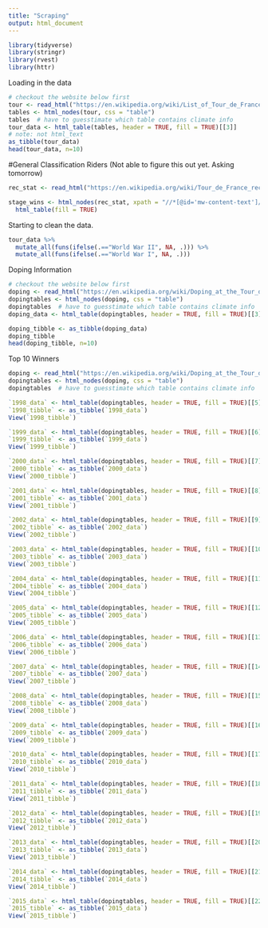 ```yaml
---
title: "Scraping"
output: html_document
---
```

```r
library(tidyverse)
library(stringr)
library(rvest)
library(httr)
```

Loading in the data

```r
# checkout the website below first
tour <- read_html("https://en.wikipedia.org/wiki/List_of_Tour_de_France_general_classification_winners")
tables <- html_nodes(tour, css = "table") 
tables  # have to guesstimate which table contains climate info
tour_data <- html_table(tables, header = TRUE, fill = TRUE)[[3]]    
# note: not html_text
as_tibble(tour_data)
head(tour_data, n=10)
```


#General Classification Riders
(Not able to figure this out yet. Asking tomorrow)

```r
rec_stat <- read_html("https://en.wikipedia.org/wiki/Tour_de_France_records_and_statistics#Stage_wins_per_rider")

stage_wins <- html_nodes(rec_stat, xpath = "//*[@id='mw-content-text']/div/table[3]")%>%
  html_table(fill = TRUE)  


```

Starting to clean the data. 
```r
tour_data %>%
  mutate_all(funs(ifelse(.=="World War II", NA, .))) %>%
  mutate_all(funs(ifelse(.=="World War I", NA, .)))

```



Doping Information
```r
# checkout the website below first
doping <- read_html("https://en.wikipedia.org/wiki/Doping_at_the_Tour_de_France")
dopingtables <- html_nodes(doping, css = "table") 
dopingtables  # have to guesstimate which table contains climate info
doping_data <- html_table(dopingtables, header = TRUE, fill = TRUE)[[3]]    

doping_tibble <- as_tibble(doping_data)
doping_tibble
head(doping_tibble, n=10)
```


Top 10 Winners
```r
doping <- read_html("https://en.wikipedia.org/wiki/Doping_at_the_Tour_de_France")
dopingtables <- html_nodes(doping, css = "table") 
dopingtables  # have to guesstimate which table contains climate info

`1998_data` <- html_table(dopingtables, header = TRUE, fill = TRUE)[[5]]
`1998_tibble` <- as_tibble(`1998_data`)
View(`1998_tibble`)

`1999_data` <- html_table(dopingtables, header = TRUE, fill = TRUE)[[6]]
`1999_tibble` <- as_tibble(`1999_data`)
View(`1999_tibble`)

`2000_data` <- html_table(dopingtables, header = TRUE, fill = TRUE)[[7]]
`2000_tibble` <- as_tibble(`2000_data`)
View(`2000_tibble`)

`2001_data` <- html_table(dopingtables, header = TRUE, fill = TRUE)[[8]]
`2001_tibble` <- as_tibble(`2001_data`)
View(`2001_tibble`)

`2002_data` <- html_table(dopingtables, header = TRUE, fill = TRUE)[[9]]
`2002_tibble` <- as_tibble(`2002_data`)
View(`2002_tibble`)

`2003_data` <- html_table(dopingtables, header = TRUE, fill = TRUE)[[10]]
`2003_tibble` <- as_tibble(`2003_data`)
View(`2003_tibble`)

`2004_data` <- html_table(dopingtables, header = TRUE, fill = TRUE)[[11]]
`2004_tibble` <- as_tibble(`2004_data`)
View(`2004_tibble`)

`2005_data` <- html_table(dopingtables, header = TRUE, fill = TRUE)[[12]]
`2005_tibble` <- as_tibble(`2005_data`)
View(`2005_tibble`)

`2006_data` <- html_table(dopingtables, header = TRUE, fill = TRUE)[[13]]
`2006_tibble` <- as_tibble(`2006_data`)
View(`2006_tibble`)

`2007_data` <- html_table(dopingtables, header = TRUE, fill = TRUE)[[14]]
`2007_tibble` <- as_tibble(`2007_data`)
View(`2007_tibble`)

`2008_data` <- html_table(dopingtables, header = TRUE, fill = TRUE)[[15]]
`2008_tibble` <- as_tibble(`2008_data`)
View(`2008_tibble`)

`2009_data` <- html_table(dopingtables, header = TRUE, fill = TRUE)[[16]]
`2009_tibble` <- as_tibble(`2009_data`)
View(`2009_tibble`)

`2010_data` <- html_table(dopingtables, header = TRUE, fill = TRUE)[[17]]
`2010_tibble` <- as_tibble(`2010_data`)
View(`2010_tibble`)

`2011_data` <- html_table(dopingtables, header = TRUE, fill = TRUE)[[18]]
`2011_tibble` <- as_tibble(`2011_data`)
View(`2011_tibble`)

`2012_data` <- html_table(dopingtables, header = TRUE, fill = TRUE)[[19]]
`2012_tibble` <- as_tibble(`2012_data`)
View(`2012_tibble`)

`2013_data` <- html_table(dopingtables, header = TRUE, fill = TRUE)[[20]]
`2013_tibble` <- as_tibble(`2013_data`)
View(`2013_tibble`)

`2014_data` <- html_table(dopingtables, header = TRUE, fill = TRUE)[[21]]
`2014_tibble` <- as_tibble(`2014_data`)
View(`2014_tibble`)

`2015_data` <- html_table(dopingtables, header = TRUE, fill = TRUE)[[22]]
`2015_tibble` <- as_tibble(`2015_data`)
View(`2015_tibble`)
```


